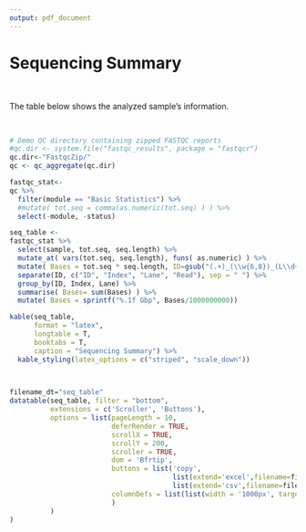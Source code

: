 ```yaml
---
output: pdf_document
---
```



# **Sequencing Summary**

<br>

The table below shows the analyzed sample's information.  

<br>


```r

# Demo QC directory containing zipped FASTQC reports
#qc.dir <- system.file("fastqc_results", package = "fastqcr")
qc.dir<-"FastqcZip/"
qc <- qc_aggregate(qc.dir)

fastqc_stat<-
qc %>% 
  filter(module == "Basic Statistics") %>% 
  #mutate( tot.seq = comma(as.numeric(tot.seq) ) ) %>% 
  select(-module, -status)

```



```r

seq_table <-
fastqc_stat %>% 
  select(sample, tot.seq, seq.length) %>% 
  mutate_at( vars(tot.seq, seq.length), funs( as.numeric) ) %>% 
  mutate( Bases = tot.seq * seq.length, ID=gsub("(.+)_(\\w{6,8})_(L\\d+)_(R\\d).+", "\\1 \\2 \\3 \\4", sample, perl=TRUE) ) %>% 
  separate(ID, c("ID", "Index", "Lane", "Read"), sep = " ") %>% 
  group_by(ID, Index, Lane) %>% 
  summarise( Bases= sum(Bases) ) %>% 
  mutate( Bases = sprintf("%.1f Gbp", Bases/1000000000))

```




```r


kable(seq_table, 
      format = "latex", 
      longtable = T, 
      booktabs = T, 
      caption = "Sequencing Summary") %>%
  kable_styling(latex_options = c("striped", "scale_down"))

    
```


```r

filename_dt="seq_table"
datatable(seq_table, filter = "bottom",
          extensions = c('Scroller', 'Buttons'),
          options = list(pageLength = 10,
                         deferRender = TRUE,
                         scrollX = TRUE,
                         scrollY = 200,
                         scroller = TRUE,
                         dom = 'Bfrtip',
                         buttons = list('copy',
                                        list(extend='excel',filename=filename_dt),
                                        list(extend='csv',filename=filename_dt)),
                         columnDefs = list(list(width = '1000px', targets = "_all", className = 'dt-center')
                         )
          )
)

```

